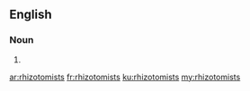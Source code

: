 ==English==

===Noun===
{{head|en|plural}}

# {{plural of|rhizotomist|lang=en|nocat=1}}

[[ar:rhizotomists]]
[[fr:rhizotomists]]
[[ku:rhizotomists]]
[[my:rhizotomists]]